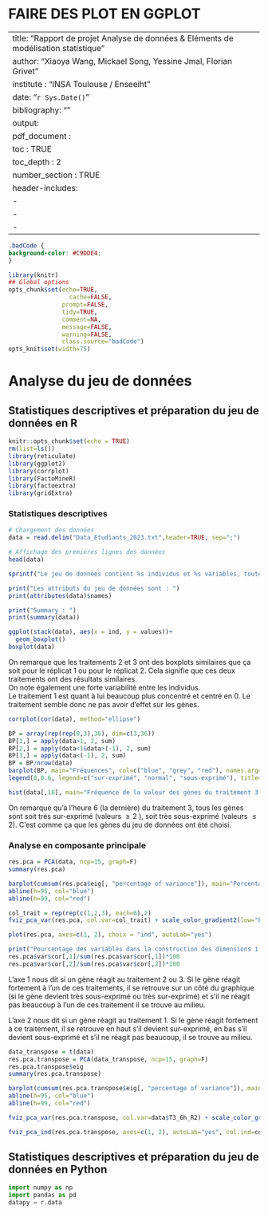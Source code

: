 # FAIRE DES PLOT EN GGPLOT

---
title: "Rapport de projet Analyse de données & Eléments de modélisation statistique"
author: "Xiaoya Wang, Mickael Song, Yessine Jmal, Florian Grivet"
institute : "INSA Toulouse / Enseeiht"
date: "`r Sys.Date()`"
bibliography: ""
output: 
  pdf_document :
    toc : TRUE
    toc_depth : 2
    number_section : TRUE
header-includes:
   - \usepackage{dsfont}
   - \usepackage{color}
   - \newcommand{\1}{\mathds{1}}
---

```css
.badCode {
background-color: #C9DDE4;
}
```

```r
library(knitr)
## Global options
opts_chunk$set(echo=TRUE,
	             cache=FALSE,
               prompt=FALSE,
               tidy=TRUE,
               comment=NA,
               message=FALSE,
               warning=FALSE,
               class.source="badCode")
opts_knit$set(width=75)
```

# Analyse du jeu de données

## Statistiques descriptives et préparation du jeu de données en R

```r
knitr::opts_chunk$set(echo = TRUE)
rm(list=ls())
library(reticulate)
library(ggplot2)
library(corrplot)
library(FactoMineR)
library(factoextra)
library(gridExtra)
```

### Statistiques descriptives

```r
# Chargement des données
data = read.delim("Data_Etudiants_2023.txt",header=TRUE, sep=";")
```

```r
# Affichage des premières lignes des données
head(data)
```

```r
sprintf("Le jeu de données contient %s individus et %s variables, toutes quantitatives", dim(data)[1], dim(data)[2])
```

```r
print("Les attributs du jeu de données sont : ")
print(attributes(data)$names)
```

```r
print("Summary : ")
print(summary(data))
```

```r
ggplot(stack(data), aes(x = ind, y = values))+ 
  geom_boxplot()
boxplot(data)
```

On remarque que les traitements 2 et 3 ont des boxplots similaires que ça soit pour le réplicat 1 ou pour le réplicat 2. Cela signifie que ces deux traitements ont des résultats similaires.\
On note également une forte variabilité entre les individus.\
Le traitement 1 est quant à lui beaucoup plus concentré et centré en 0. Le traitement semble donc ne pas avoir d'effet sur les gènes.

```r
corrplot(cor(data), method="ellipse")
```

```r
BP = array(rep(rep(0,3),36), dim=c(3,36))
BP[1,] = apply(data>1, 2, sum)
BP[2,] = apply(data<1&data>(-1), 2, sum)
BP[3,] = apply(data<(-1), 2, sum)
BP = BP/nrow(data)
barplot(BP, main="Fréquences", col=c("blue", "grey", "red"), names.arg=c(attributes(data)$names))
legend(0,0.6, legend=c("sur-exprimé", "normal", "sous-exprimé"), title="Type de gène", box.col="grey", fill=c("blue", "grey", "red"), cex=0.65)
```

```r
hist(data[,18], main="Fréquence de la valeur des gènes du traitement 3 à l'heure 6")
```

On remarque qu'à l'heure 6 (la dernière) du traitement 3, tous les gènes sont soit très sur-exprimé (valeurs $\geq 2$ ), soit très sous-exprimé (valeurs $\leq 2$). C'est comme ça que les gènes du jeu de données ont été choisi.

### Analyse en composante principale

```r
res.pca = PCA(data, ncp=15, graph=F)
summary(res.pca)
```

```r
barplot(cumsum(res.pca$eig[, "percentage of variance"]), main="Percentage of variance")
abline(h=95, col="blue")
abline(h=99, col="red")
```

```r
col_trait = rep(rep(c(1,2,3), each=6),2)
fviz_pca_var(res.pca, col.var=col_trait) + scale_color_gradient2(low="blue", mid="black", high="red", midpoint=2)
```

```r
plot(res.pca, axes=c(1, 2), choix = "ind", autoLab="yes")
```

```r
print("Pourcentage des variables dans la construction des dimensions 1 et 2 :")
res.pca$var$cor[,1]/sum(res.pca$var$cor[,1])*100
res.pca$var$cor[,2]/sum(res.pca$var$cor[,2])*100
```

L'axe 1 nous dit si un gène réagit au traitement 2 ou 3. Si le gène réagit fortement à l'un de ces traitements, il se retrouve sur un côté du graphique (si le gène devient très sous-exprimé ou très sur-exprimé) et s'il ne réagit pas beaucoup à l'un de ces traitement il se trouve au milieu.

L'axe 2 nous dit si un gène réagit au traitement 1. Si le gène réagit fortement à ce traitement, il se retrouve en haut s'il devient sur-exprimé, en bas s'il devient sous-exprimé et s'il ne réagit pas beaucoup, il se trouve au milieu.

```r
data_transpose = t(data)
res.pca.transpose = PCA(data_transpose, ncp=15, graph=F)
res.pca.transpose$eig
summary(res.pca.transpose)
```

```r
barplot(cumsum(res.pca.transpose$eig[, "percentage of variance"]), main="Percentage of variance")
abline(h=95, col="blue")
abline(h=99, col="red")
```

```r
fviz_pca_var(res.pca.transpose, col.var=data$T3_6h_R2) + scale_color_gradient2(low="blue", mid="black", high="red", midpoint=0)
```

```r
fviz_pca_ind(res.pca.transpose, axes=c(1, 2), autoLab="yes", col.ind=col_trait) + scale_color_gradient2(low="blue", mid="black", high="red", midpoint=2)
```

## Statistiques descriptives et préparation du jeu de données en Python

```python
import numpy as np
import pandas as pd
datapy = r.data
```
